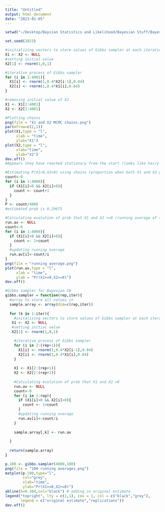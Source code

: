 ```yaml
---
title: "Untitled"
output: html_document
date: "2023-01-05"
---
```


```r
setwd("~/Desktop/Baysian Statistics and Likelihood/Bayesian Stuff/Bayesian-CW-repo")
```


```r
set.seed(2023)

#initializing vectors to store values of Gibbs sampler at each iteration
X1 <- X2 <- NULL
#setting initial value 
X2[1] <- rnorm(1,0,1)

#iterative process of Gibbs sampler
for (i in 2:4001){
  X1[i] <- rnorm(1,0.4*X2[i-1],0.84)
  X2[i] <- rnorm(1,0.4*X1[i],0.84)
}

#removing initial value of X2
X1 <- X1[2:4001]
X2 <- X2[2:4001]

#Plotting chains
png(file = "X1 and X2 MCMC chains.png")
par(mfrow=c(2,1))
plot(X1,type = "l",
     xlab = "time",
     ylab="X1")
plot(X2,type = "l",
     xlab="time",
     ylab="X2")
dev.off()
#Appears they have reached stationary from the start (looks like hairy caterpillar)

#Estimating P(X1>0,X2>0) using chains (proportion when both X1 and X2 greater of equal to 0)
count<-0
for (i in 1:4000){
  if (X1[i]>0 && X2[i]>0){
    count <- count+1
  }
}
P <- count/4000
#estimated prob is 0.29675

#Calculating evolution of prob that X1 and X2 >=0 (running average of times when both are greater than or equal to 0)
run.av <- NULL
count<-0
for (i in 1:4000){
  if (X1[i]>0 && X2[i]>0){
    count <- 1+count
  }
  #updating running average
  run.av[i]<-count/i
}
png(file = "running average.png")
plot(run.av,type = "l",
     xlab = "time",
     ylab = "Pr(X1>=0,X2>=0)")
dev.off()
```



```r
#Gibbs sampler for Bayesian CW
gibbs.sampler = function(rep,iter){
  #array to store all values in
  sample.array <- array(dim=c(rep,iter))
  
  for (k in 1:iter){
    #initalising vectors to store values of Gibbs sampler at each iteration
   X1 <- X2 <- NULL
   #setting initial value 
   X2[1] <- rnorm(1,0,1)

    #iterative process of Gibbs sampler
    for (i in 2:(rep+1)){
      X1[i] <- rnorm(1,0.4*X2[i-1],0.84)
      X2[i] <- rnorm(1,0.4*X1[i],0.84)
    }
    
    X1 <- X1[2:(rep+1)]
    X2 <- X2[2:(rep+1)]
    
    #Calculating evolution of prob that X1 and X2 >0
    run.av <- NULL
    count<-0
    for (i in 1:rep){
      if (X1[i]>0 && X2[i]>0){
        count <- 1+count
      }
      #updating running average
      run.av[i]<-count/i
    }
    
    sample.array[,k] <- run.av
  
  }
  
  return(sample.array)
}

p.100 <- gibbs.sampler(4000,100)
png(file = "100 running averages.png")
matplot(p.100,type="l",
        col="grey",
        xlab="time",
        ylab="Pr(X1>=0,X2>=0)")
abline(h=0.304,col="black") # adding in original estimate
legend("topright", lty = c(1,1), cex = 1, col = c("black","grey"),
       legend = c("original estimate","replications"))
dev.off()
```




